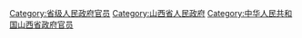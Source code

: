 [[Category:省级人民政府官员|Category:省级人民政府官员]]
[[Category:山西省人民政府|Category:山西省人民政府]]
[[Category:中华人民共和国山西省政府官员|Category:中华人民共和国山西省政府官员]]